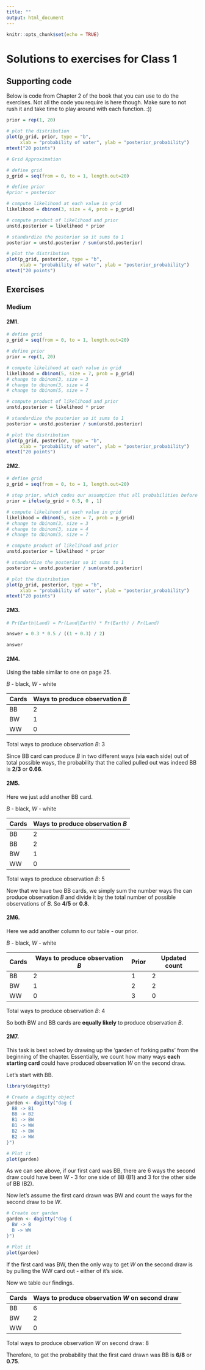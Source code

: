 ```yaml
---
title: ""
output: html_document
---
```


```r
knitr::opts_chunk$set(echo = TRUE)
```

# Solutions to exercises for Class 1

## Supporting code

Below is code from Chapter 2 of the book that you can use to do the exercises. Not all the code you require is here though. Make sure to not rush it and take time to play around with each function. :))

```r

prior = rep(1, 20)

# plot the distribution
plot(p_grid, prior, type = "b",
     xlab = "probability of water", ylab = "posterior_probability")
mtext("20 points")

```


```r
# Grid Approximation

# define grid
p_grid = seq(from = 0, to = 1, length.out=20)

# define prior
#prior = posterior

# compute likelihood at each value in grid
likelihood = dbinom(3, size = 4, prob = p_grid)

# compute product of likelihood and prior
unstd.posterior = likelihood * prior

# standardize the posterior so it sums to 1
posterior = unstd.posterior / sum(unstd.posterior)

# plot the distribution
plot(p_grid, posterior, type = "b",
     xlab = "probability of water", ylab = "posterior_probability")
mtext("20 points")

```

## Exercises

### Medium

#### 2M1.

```r

# define grid
p_grid = seq(from = 0, to = 1, length.out=20)

# define prior
prior = rep(1, 20)

# compute likelihood at each value in grid
likelihood = dbinom(5, size = 7, prob = p_grid)
# change to dbinom(3, size = 3
# change to dbinom(3, size = 4
# change to dbinom(5, size = 7

# compute product of likelihood and prior
unstd.posterior = likelihood * prior

# standardize the posterior so it sums to 1
posterior = unstd.posterior / sum(unstd.posterior)

# plot the distribution
plot(p_grid, posterior, type = "b",
     xlab = "probability of water", ylab = "posterior_probability")
mtext("20 points")

```

#### 2M2.

```r

# define grid
p_grid = seq(from = 0, to = 1, length.out=20)

# step prior, which codes our assumption that all probabilities before 0.5 are impossible
prior = ifelse(p_grid < 0.5, 0 , 1)

# compute likelihood at each value in grid
likelihood = dbinom(5, size = 7, prob = p_grid)
# change to dbinom(3, size = 3
# change to dbinom(3, size = 4
# change to dbinom(5, size = 7

# compute product of likelihood and prior
unstd.posterior = likelihood * prior

# standardize the posterior so it sums to 1
posterior = unstd.posterior / sum(unstd.posterior)

# plot the distribution
plot(p_grid, posterior, type = "b",
     xlab = "probability of water", ylab = "posterior_probability")
mtext("20 points")

```

#### 2M3.

```r

# Pr(Earth|Land) = Pr(Land|Earth) * Pr(Earth) / Pr(Land)

answer = 0.3 * 0.5 / ((1 + 0.3) / 2)

answer

```

#### 2M4.

Using the table similar to one on page 25.

*B* - black, *W* - white

| Cards | Ways to produce observation *B* |
|-------|---------------------------------|
| BB    | 2                               |
| BW    | 1                               |
| WW    | 0                               |

Total ways to produce observation *B*: 3

Since BB card can produce *B* in two different ways (via each side) out of total possible ways, the probability that the called pulled out was indeed BB is **2/3** or **0.66**.

#### 2M5.

Here we just add another BB card.

*B* - black, *W* - white

| Cards | Ways to produce observation *B* |
|-------|---------------------------------|
| BB    | 2                               |
| BB    | 2                               |
| BW    | 1                               |
| WW    | 0                               |

Total ways to produce observation *B*: 5

Now that we have two BB cards, we simply sum the number ways the can produce observation *B* and divide it by the total number of possible observations of *B*. So **4/5** or **0.8**.

#### 2M6.

Here we add another column to our table - our prior.

*B* - black, *W* - white

| Cards | Ways to produce observation *B* | Prior | Updated count |
|-------|---------------------------------|-------|---------------|
| BB    | 2                               | 1     | 2             |
| BW    | 1                               | 2     | 2             |
| WW    | 0                               | 3     | 0             |

Total ways to produce observation *B*: 4

So both BW and BB cards are **equally likely** to produce observation *B*.

#### 2M7.

This task is best solved by drawing up the 'garden of forking paths' from the beginning of the chapter. Essentially, we count how many ways **each starting card** could have produced observation *W* on the second draw. 

Let's start with BB.

```r

library(dagitty)

# Create a dagitty object
garden <- dagitty("dag {
  BB -> B1
  BB -> B2
  B1 -> BW
  B1 -> WW
  B2 -> BW
  B2 -> WW
}")

# Plot it
plot(garden)

```
 
As we can see above, if our first card was BB, there are 6 ways the second draw could have been *W* - 3 for one side of BB (B1) and 3 for the other side of BB (B2).
 
Now let's assume the first card drawn was BW and count the ways for the second draw to be *W*.

```r

# Create our garden
garden <- dagitty("dag {
  BW -> B
  B -> WW
}")

# Plot it
plot(garden)

```

If the first card was BW, then the only way to get *W* on the second draw is by pulling the WW card out - either of it's side.

Now we table our findings.

| Cards | Ways to produce observation *W* on second draw |
|-------|------------------------------------------------|
| BB    | 6                                              |
| BW    | 2                                              |
| WW    | 0                                              |

Total ways to produce observation *W* on second draw: 8

Therefore, to get the probability that the first card drawn was BB is **6/8** or **0.75**.








